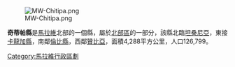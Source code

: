 {{unreferenced|time=2011-09-13T15:53:17+00:00}}
{{coord|9|45|S|33|15|E|region:MW_type:adm1st|display=title}}

[[Image:MW-Chitipa.png|right]]

'''奇蒂帕縣'''是[[馬拉維|馬拉維]]北部的一個縣，屬於[[北部區_(馬拉維)|北部區]]的一部分，該縣北臨[[坦桑尼亞|坦桑尼亞]]，東接[[卡龍加縣|卡龍加縣]]，南鄰[[倫比縣|倫比縣]]，西鄰[[贊比亞|贊比亞]]，面積4,288平方公里，人口126,799。

{{Malawi-stub}}

{{Malawi}}

[[Category:馬拉維行政區劃|Category:馬拉維行政區劃]]